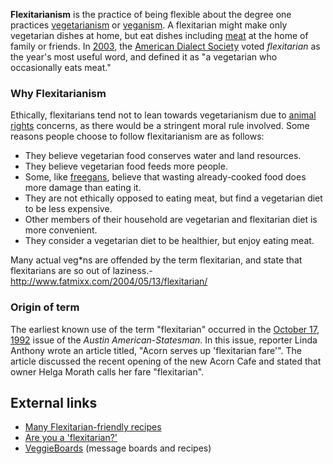 '''Flexitarianism''' is the practice of being flexible about the degree one practices [[vegetarianism]] or [[veganism]]. A flexitarian might make only vegetarian dishes at home, but eat dishes including [[meat]] at the home of family or friends. In [[2003]], the [[American Dialect Society]] voted ''flexitarian'' as the year's most useful word, and defined it as "a vegetarian who occasionally eats meat."

===Why Flexitarianism===

Ethically, flexitarians tend not to lean towards vegetarianism due to [[animal rights]] concerns, as there would be a stringent moral rule involved. Some reasons people choose to follow flexitarianism are as follows:

* They believe vegetarian food conserves water and land resources.
* They believe vegetarian food feeds more people.
* Some, like [[freegan]]s, believe that wasting already-cooked food does more damage than eating it.
* They are not ethically opposed to eating meat, but find a vegetarian diet to be less expensive.
* Other members of their household are vegetarian and flexitarian diet is more convenient.
* They consider a vegetarian diet to be healthier, but enjoy eating meat.

Many actual veg*ns are offended by the term flexitarian, and state that flexitarians are so out of laziness.- http://www.fatmixx.com/2004/05/13/flexitarian/

===Origin of term===

The earliest known use of the term "flexitarian" occurred in the [[October 17]], [[1992]] issue of the ''Austin American-Statesman''. In this issue, reporter Linda Anthony wrote an article titled, "Acorn serves up 'flexitarian fare'". The article discussed the recent opening of the new Acorn Cafe and stated that owner Helga Morath calls her fare "flexitarian".

==External links==
* [http://www.mediterrasian.com/delicious_recipes.htm Many Flexitarian-friendly recipes]
* [http://msnbc.msn.com/id/4541605/ Are you a 'flexitarian?']
* [http://www.veggieboards.com VeggieBoards] (message boards and recipes)